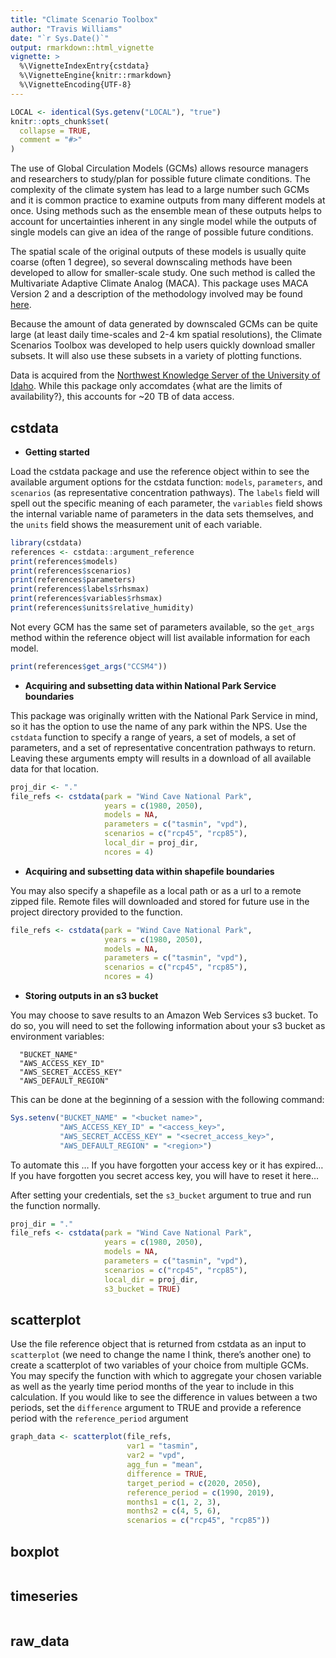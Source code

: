```yaml
---
title: "Climate Scenario Toolbox"
author: "Travis Williams"
date: "`r Sys.Date()`"
output: rmarkdown::html_vignette
vignette: >
  %\VignetteIndexEntry{cstdata}
  %\VignetteEngine{knitr::rmarkdown}
  %\VignetteEncoding{UTF-8}
---
```


```r
LOCAL <- identical(Sys.getenv("LOCAL"), "true")
knitr::opts_chunk$set(
  collapse = TRUE,
  comment = "#>"
)
```

The use of Global Circulation Models (GCMs) allows resource managers and
researchers to study/plan for possible future climate conditions. The
complexity of the climate system has lead to a large number such GCMs and it is
common practice to examine outputs from many different models at once. Using
methods such as the ensemble mean of these outputs helps to account for
uncertainties inherent in any single model while the outputs of single models
can give an idea of the range of possible future conditions.

The spatial scale of the original outputs of these models is usually quite
coarse (often 1 degree), so several downscaling methods have been developed
to allow for smaller-scale study. One such method is called the Multivariate
Adaptive Climate Analog (MACA). This package uses MACA Version 2 and a
description of the methodology involved may be found
[here](http://www.climatologylab.org/maca.html).

Because the amount of data generated by downscaled GCMs can be quite large
(at least daily time-scales and 2-4 km spatial resolutions), the Climate
Scenarios Toolbox was developed to help users quickly download smaller subsets.
It will also use these subsets in a variety of plotting functions.

Data is acquired from the [Northwest Knowledge Server of the University of
Idaho](http://thredds.northwestknowledge.net:8080/thredds/reacch_climate_CMIP5_macav2_catalog2.html). While this package only accomdates {what are the limits of availability?},
this accounts for ~20 TB of data access. 


## cstdata

- **Getting started**

Load the cstdata package and use the reference object within to see the
available argument options for the cstdata function: `models`, `parameters`,
and `scenarios` (as representative concentration pathways).
The `labels` field will spell out the specific meaning of each parameter, the
`variables` field shows the internal variable name of parameters in the data
sets  themselves, and the `units` field shows the measurement unit of each
variable.

```r
library(cstdata)
references <- cstdata::argument_reference
print(references$models)
print(references$scenarios)
print(references$parameters)
print(references$labels$rhsmax)
print(references$variables$rhsmax)
print(references$units$relative_humidity)
```


Not every GCM has the same set of parameters available, so the
`get_args` method within the reference object will list available information
for each model. 

```r
print(references$get_args("CCSM4"))
```

- **Acquiring and subsetting data within National Park Service boundaries**

This package was originally written with the National Park Service in mind, so
it has the option to use the name of any park within the NPS. Use the `cstdata`
function to specify a range of years, a set of models, a set of parameters, and 
a set of representative concentration pathways to return. Leaving these
arguments empty will results in a download of all available data for that
location.

```r
proj_dir <- "."
file_refs <- cstdata(park = "Wind Cave National Park",
                     years = c(1980, 2050),
                     models = NA,
                     parameters = c("tasmin", "vpd"),
                     scenarios = c("rcp45", "rcp85"),
                     local_dir = proj_dir,
                     ncores = 4)
```


- **Acquiring and subsetting data within shapefile boundaries**

You may also specify a shapefile as a local path or as a url to a remote
zipped file. Remote files will downloaded and stored for future use in the
project directory provided to the function.

``` r
file_refs <- cstdata(park = "Wind Cave National Park",
                     years = c(1980, 2050),
                     models = NA,
                     parameters = c("tasmin", "vpd"),
                     scenarios = c("rcp45", "rcp85"),
                     ncores = 4)
```

- **Storing outputs in an s3 bucket**

You may choose to save results to an Amazon Web Services s3 bucket. To do so,
you will need to set the following information about your s3 bucket as
environment variables:

      "BUCKET_NAME" 
      "AWS_ACCESS_KEY_ID"
      "AWS_SECRET_ACCESS_KEY"
      "AWS_DEFAULT_REGION"

This can be done at the beginning of a session with the following command:

```r
Sys.setenv("BUCKET_NAME" = "<bucket name>",
           "AWS_ACCESS_KEY_ID" = "<access_key>",
           "AWS_SECRET_ACCESS_KEY" = "<secret_access_key>",
           "AWS_DEFAULT_REGION" = "<region>")
```

To automate this ...
If you have forgotten your access key or it has expired...
If you have forgotten you secret access key, you will have to reset it here...

After setting your credentials, set the `s3_bucket` argument to true and run
the function normally.

```r
proj_dir = "."
file_refs <- cstdata(park = "Wind Cave National Park",
                     years = c(1980, 2050),
                     models = NA,
                     parameters = c("tasmin", "vpd"),
                     scenarios = c("rcp45", "rcp85"),
                     local_dir = proj_dir,
                     s3_bucket = TRUE)
```

## scatterplot

Use the file reference object that is returned from cstdata as an input to
`scatterplot` (we need to change the name I think, there's another one) to
create a scatterplot of two variables of your choice from multiple GCMs. You
may specify the function with which to aggregate your chosen variable as well
as the yearly time period months of the year to include in this calculation.
If you would like to see the difference in values between a two periods, set
the `difference` argument to TRUE and provide a reference period with the
`reference_period` argument

```r
graph_data <- scatterplot(file_refs,
                          var1 = "tasmin",
                          var2 = "vpd",
                          agg_fun = "mean",
                          difference = TRUE,
                          target_period = c(2020, 2050),
                          reference_period = c(1990, 2019),
                          months1 = c(1, 2, 3),
                          months2 = c(4, 5, 6),
                          scenarios = c("rcp45", "rcp85"))
```

## boxplot
``` r
```

## timeseries
``` r

```

## raw_data
``` r
```